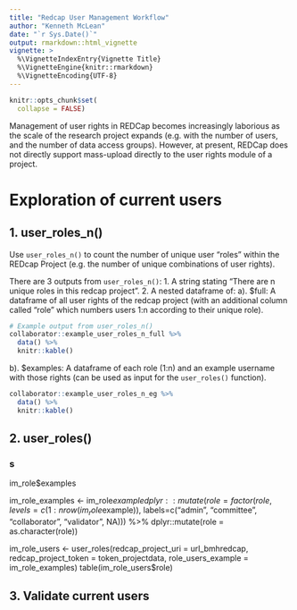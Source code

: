 ```yaml
---
title: "Redcap User Management Workflow"
author: "Kenneth McLean"
date: "`r Sys.Date()`"
output: rmarkdown::html_vignette
vignette: >
  %\VignetteIndexEntry{Vignette Title}
  %\VignetteEngine{knitr::rmarkdown}
  %\VignetteEncoding{UTF-8}
---
```


```r
knitr::opts_chunk$set(
  collapse = FALSE)
```

Management of user rights in REDCap becomes increasingly laborious as the scale of the research project expands (e.g. with the number of users, and the number of data access groups). However, at present, REDCap does not directly support mass-upload directly to the user rights module of a project. 

# Exploration of current users
## 1. user_roles_n()
Use `user_roles_n()` to count the number of unique user "roles" within the REDcap Project (e.g. the number of unique combinations of user rights).

There are 3 outputs from `user_roles_n()`:
 1. A string stating "There are n unique roles in this redcap project".
 2. A nested dataframe of:
  a). $full: A dataframe of all user rights of the redcap project (with an additional column called "role" which numbers users 1:n according to their unique role).
  
```r
# Example output from user_roles_n()
collaborator::example_user_roles_n_full %>%
  data() %>%
  knitr::kable()

```

  b). $examples: A dataframe of each role (1:n) and an example username with those rights (can be used as input for the `user_roles()` function).

```r
collaborator::example_user_roles_n_eg %>%
  data() %>%
  knitr::kable()
```


## 2. user_roles()

### s

im_role$examples

im_role_examples <- im_role$example %>%
   dplyr::mutate(role = factor(role,
                       levels=c(1:nrow(im_role$example)),
                       labels=c("admin", "committee", "collaborator", "validator", NA))) %>%
  dplyr::mutate(role = as.character(role))


im_role_users <- user_roles(redcap_project_uri = url_bmhredcap,
                            redcap_project_token = token_projectdata,
                            role_users_example = im_role_examples)
table(im_role_users$role)

## 3. Validate current users

